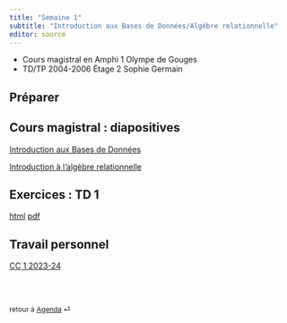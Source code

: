 ```yaml
---
title: "Semaine 1"
subtitle: "Introduction aux Bases de Données/Algèbre relationnelle"
editor: source
---
```


::: callout-important

-   Cours magistral en Amphi 1 Olympe de Gouges 
-   TD/TP 2004-2006 Étage 2 Sophie Germain

:::

## Préparer



## Cours magistral : diapositives

[Introduction aux Bases de Données](/slides/BD_intro.html){target="_blank"}

[Introduction à l'algèbre relationnelle](/slides/SQL_0.html){target="_blank"}

## Exercices : TD 1

[html](/workshops/td1.html)  [pdf](/workshops/td1.pdf)

<!-- ## Solutions : TD 1

[html](/solutions/workshops/td1.html)  [pdf](/solutions/workshops/td1.pdf) -->


## Travail personnel


[CC 1 2023-24](/exams/cc1-2023-10-27.html)

<br><br>

::: {style="font-size: 0.875em;"}
retour à [Agenda](/ "Agenda du cours") ⏎
:::
